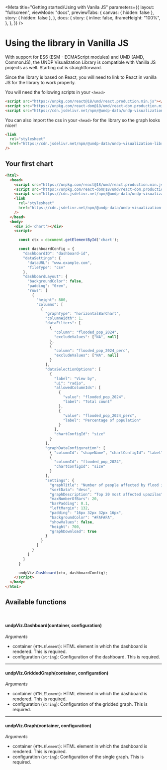 
<Meta
  title="Getting started/Using with Vanila JS"
  parameters={{
    layout: "fullscreen",
    viewMode: "docs",
    previewTabs: {
      canvas: { hidden: false },
      story: { hidden: false },
    },
    docs: {
      story: {
        inline: false,
        iframeHeight: "100%",
      },
    },
  }}
/>

# Using the library in Vanilla JS

With support for ES6 (ESM - ECMAScript modules) and UMD (AMD, CommonJS), the UNDP Visualization Library is compatible with Vanilla JS projects as well. Starting out is straightforward.

Since the library is based on React, you will need to link to React in vanilla JS for the library to work properly.

You will need the following scripts in your `<head>`


```html
<script src="https://unpkg.com/react@18/umd/react.production.min.js"></script>
<script src="https://unpkg.com/react-dom@18/umd/react-dom.production.min.js"></script>
<script src="https://cdn.jsdelivr.net/npm/@undp-data/undp-visualization-library@latest/dist/index.umd.js"></script>
```

You can also import the css in your `<head>` for the library so the graph looks nicer!

```html
<link
  rel="stylesheet"
  href="https://cdn.jsdelivr.net/npm/@undp-data/undp-visualization-library@latest/dist/style.css"
/>
```

## Your first chart

```html
<html>
  <head>
    <script src="https://unpkg.com/react@18/umd/react.production.min.js"></script>
    <script src="https://unpkg.com/react-dom@18/umd/react-dom.production.min.js"></script>
    <script src="https://cdn.jsdelivr.net/npm/@undp-data/undp-visualization-library@latest/dist/index.umd.js"></script>
    <link
      rel="stylesheet"
      href="https://cdn.jsdelivr.net/npm/@undp-data/undp-visualization-library@latest/dist/style.css"
    />
  </head>
  <body>
    <div id='chart'></div>
    <script>

      const ctx = document.getElementById('chart');

      const dashboardConfig = {
        "dashboardID": "dashboard-id",
        "dataSettings": {
          "dataURL": "www.example.com",
          "fileType": "csv"
        },
        "dashboardLayout": {
          "backgroundColor": false,
          "padding": "0rem",
          "rows": [
            {
              "height": 800,
              "columns": [
                {
                  "graphType": "horizontalBarChart",
                  "columnWidth": 1,
                  "dataFilters": [
                    {
                      "column": "flooded_pop_2024",
                      "excludeValues": ["NA", null]
                    },
                    {
                      "column": "flooded_pop_2024_perc",
                      "excludeValues": ["NA", null]
                    }
                  ],
                  "dataSelectionOptions": [
                    {
                      "label": "View by",
                      "ui": "radio",
                      "allowedColumnIds": [
                        {
                          "value": "flooded_pop_2024",
                          "label": "Total count"
                        },
                        {
                          "value": "flooded_pop_2024_perc",
                          "label": "Percentage of population"
                        }
                      ],
                      "chartConfigId": "size"
                    }
                  ],
                  "graphDataConfiguration": [
                    { "columnId": "shapeName", "chartConfigId": "label" },
                    {
                      "columnId": "flooded_pop_2024",
                      "chartConfigId": "size"
                    }
                  ],
                  "settings": {
                    "graphTitle": "Number of people affected by flood in Bangladesh",
                    "sortData": "desc",
                    "graphDescription": "Top 20 most affected upazilas",
                    "maxNumberOfBars": 20,
                    "barPadding": 0.1,
                    "leftMargin": 132,
                    "padding": "16px 32px 32px 16px",
                    "backgroundColor": "#FAFAFA",
                    "showValues": false,
                    "height": 700,
                    "graphDownload": true
                  }
                }
              ]
            }
          ]
        }
      }

      undpViz.Dashboard(ctx, dashboardConfig);
    </script>
  </body>
</html>
```

## Available functions

<br />

#### undpViz.Dashboard(container, configuration)

_Arguments_
* container (`HTMLElement`): HTML element in which the dashboard is rendered. This is required.
* configuration (`string`): Configuration of the dashboard. This is required.

---

#### undpViz.GriddedGraph(container, configuration)

_Arguments_
* container (`HTMLElement`): HTML element in which the dashboard is rendered. This is required.
* configuration (`string`): Configuration of the gridded graph. This is required.

---

#### undpViz.Graph(container, configuration)

_Arguments_
* container (`HTMLElement`): HTML element in which the dashboard is rendered. This is required.
* configuration (`string`): Configuration of the single graph. This is required.
